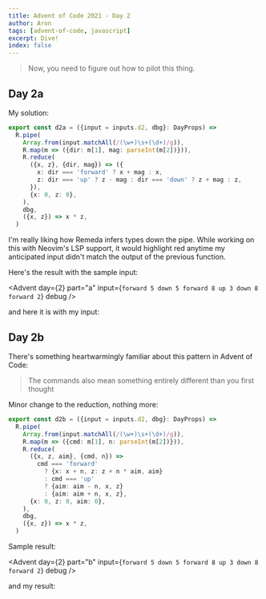 ```yaml
---
title: Advent of Code 2021 - Day 2
author: Aron
tags: [advent-of-code, javascript]
excerpt: Dive!
index: false
---
```


> Now, you need to figure out how to pilot this thing.

## Day 2a

My solution:

```typescript
export const d2a = ({input = inputs.d2, dbg}: DayProps) =>
  R.pipe(
    Array.from(input.matchAll(/(\w+)\s+(\d+)/g)),
    R.map(m => ({dir: m[1], mag: parseInt(m[2])})),
    R.reduce(
      ({x, z}, {dir, mag}) => ({
        x: dir === 'forward' ? x + mag : x,
        z: dir === 'up' ? z - mag : dir === 'down' ? z + mag : z,
      }),
      {x: 0, z: 0},
    ),
    dbg,
    ({x, z}) => x * z,
  )
```

I'm really liking how Remeda infers types down the pipe. While working on this
with Neovim's LSP support, it would highlight red anytime my anticipated input
didn't match the output of the previous function.

Here's the result with the sample input:

<Advent day={2} part="a" input={`
forward 5
down 5
forward 8
up 3
down 8
forward 2
`} debug />

and here it is with my input:

<Advent day={2} part="a" debug />

## Day 2b

There's something heartwarmingly familiar about this pattern in Advent of Code:

> The commands also mean something entirely different than you first thought

Minor change to the reduction, nothing more:

```typescript
export const d2b = ({input = inputs.d2, dbg}: DayProps) =>
  R.pipe(
    Array.from(input.matchAll(/(\w+)\s+(\d+)/g)),
    R.map(m => ({cmd: m[1], n: parseInt(m[2])})),
    R.reduce(
      ({x, z, aim}, {cmd, n}) =>
        cmd === 'forward'
          ? {x: x + n, z: z + n * aim, aim}
          : cmd === 'up'
          ? {aim: aim - n, x, z}
          : {aim: aim + n, x, z},
      {x: 0, z: 0, aim: 0},
    ),
    dbg,
    ({x, z}) => x * z,
  )
```

Sample result:

<Advent day={2} part="b" input={`
forward 5
down 5
forward 8
up 3
down 8
forward 2
`} debug />

and my result:

<Advent day={2} part="b" debug />
